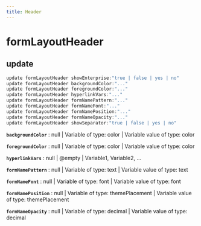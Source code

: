 ```yaml
---
title: Header
---
```


# formLayoutHeader

## update

```js filename="Terminal" copy
update formLayoutHeader showEnterprise:"true | false | yes | no"
update formLayoutHeader backgroundColor:"..."
update formLayoutHeader foregroundColor:"..."
update formLayoutHeader hyperlinkVars:"..."
update formLayoutHeader formNamePattern:"..."
update formLayoutHeader formNameFont:"..."
update formLayoutHeader formNamePosition:"..."
update formLayoutHeader formNameOpacity:"..."
update formLayoutHeader showSeparator:"true | false | yes | no"
```

**`backgroundColor`**
 : null | Variable of type: color | Variable value of type: color

**`foregroundColor`**
 : null | Variable of type: color | Variable value of type: color

**`hyperlinkVars`**
 : null | @empty | Variable1, Variable2, ...

**`formNamePattern`**
 : null | Variable of type: text | Variable value of type: text

**`formNameFont`**
 : null | Variable of type: font | Variable value of type: font

**`formNamePosition`**
 : null | Variable of type: themePlacement | Variable value of type: themePlacement

**`formNameOpacity`**
 : null | Variable of type: decimal | Variable value of type: decimal


